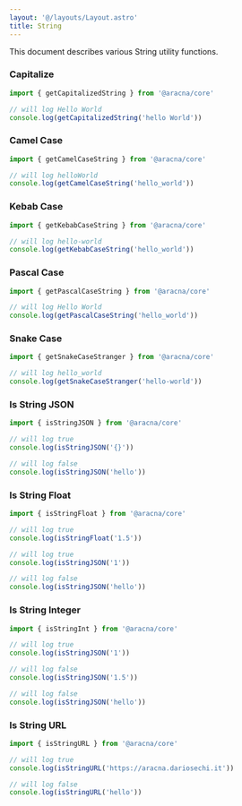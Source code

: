 ```yaml
---
layout: '@/layouts/Layout.astro'
title: String
---
```


This document describes various String utility functions.

### Capitalize

```ts
import { getCapitalizedString } from '@aracna/core'

// will log Hello World
console.log(getCapitalizedString('hello World'))
```

### Camel Case

```ts
import { getCamelCaseString } from '@aracna/core'

// will log helloWorld
console.log(getCamelCaseString('hello_world'))
```

### Kebab Case

```ts
import { getKebabCaseString } from '@aracna/core'

// will log hello-world
console.log(getKebabCaseString('hello_world'))
```

### Pascal Case

```ts
import { getPascalCaseString } from '@aracna/core'

// will log Hello World
console.log(getPascalCaseString('hello_world'))
```

### Snake Case

```ts
import { getSnakeCaseStranger } from '@aracna/core'

// will log hello_world
console.log(getSnakeCaseStranger('hello-world'))
```

### Is String JSON

```ts
import { isStringJSON } from '@aracna/core'

// will log true
console.log(isStringJSON('{}'))

// will log false
console.log(isStringJSON('hello'))
```

### Is String Float

```ts
import { isStringFloat } from '@aracna/core'

// will log true
console.log(isStringFloat('1.5'))

// will log true
console.log(isStringJSON('1'))

// will log false
console.log(isStringJSON('hello'))
```

### Is String Integer

```ts
import { isStringInt } from '@aracna/core'

// will log true
console.log(isStringJSON('1'))

// will log false
console.log(isStringJSON('1.5'))

// will log false
console.log(isStringJSON('hello'))
```

### Is String URL

```ts
import { isStringURL } from '@aracna/core'

// will log true
console.log(isStringURL('https://aracna.dariosechi.it'))

// will log false
console.log(isStringURL('hello'))
```
